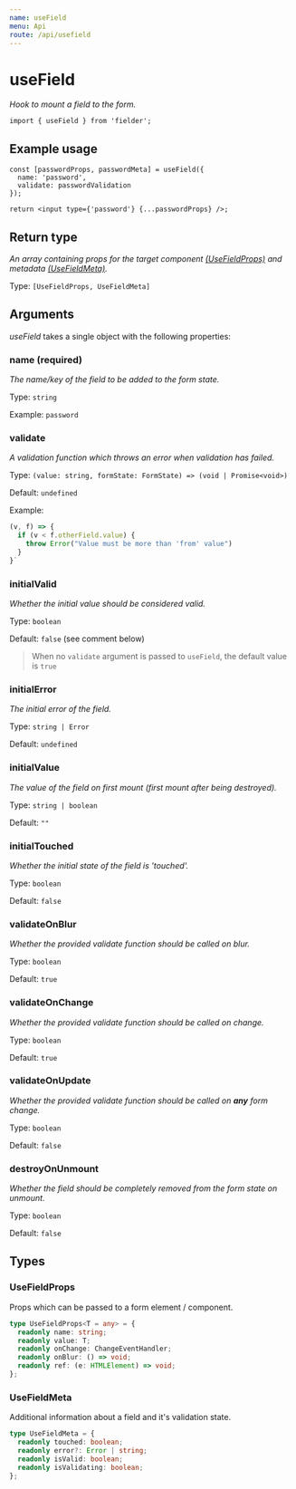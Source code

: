 ```yaml
---
name: useField
menu: Api
route: /api/usefield
---
```


# useField

_Hook to mount a field to the form._

```tsx
import { useField } from 'fielder';
```

## Example usage

```tsx
const [passwordProps, passwordMeta] = useField({
  name: 'password',
  validate: passwordValidation
});

return <input type={'password'} {...passwordProps} />;
```

## Return type

_An array containing props for the target component [(UseFieldProps)](#usefieldprops) and metadata [(UseFieldMeta)](#usefieldmeta)._

Type: `[UseFieldProps, UseFieldMeta]`

## Arguments

_useField_ takes a single object with the following properties:

### name **(required)**

_The name/key of the field to be added to the form state._

Type: `string`

Example: `password`

### validate

_A validation function which throws an error when validation has failed._

Type: `(value: string, formState: FormState) => (void | Promise<void>)`

Default: `undefined`

Example:

```js
(v, f) => {
  if (v < f.otherField.value) {
    throw Error("Value must be more than 'from' value")
  }
}`
```

### initialValid

_Whether the initial value should be considered valid._

Type: `boolean`

Default: `false` (see comment below)

> When no `validate` argument is passed to `useField`, the default value is `true`

### initialError

_The initial error of the field._

Type: `string | Error`

Default: `undefined`

### initialValue

_The value of the field on first mount (first mount after being destroyed)._

Type: `string | boolean`

Default: `""`

### initialTouched

_Whether the initial state of the field is 'touched'._

Type: `boolean`

Default: `false`

### validateOnBlur

_Whether the provided validate function should be called on blur._

Type: `boolean`

Default: `true`

### validateOnChange

_Whether the provided validate function should be called on change._

Type: `boolean`

Default: `true`

### validateOnUpdate

_Whether the provided validate function should be called on **any** form change._

Type: `boolean`

Default: `false`

### destroyOnUnmount

_Whether the field should be completely removed from the form state on unmount._

Type: `boolean`

Default: `false`

## Types

### UseFieldProps

Props which can be passed to a form element / component.

```ts
type UseFieldProps<T = any> = {
  readonly name: string;
  readonly value: T;
  readonly onChange: ChangeEventHandler;
  readonly onBlur: () => void;
  readonly ref: (e: HTMLElement) => void;
};
```

### UseFieldMeta

Additional information about a field and it's validation state.

```ts
type UseFieldMeta = {
  readonly touched: boolean;
  readonly error?: Error | string;
  readonly isValid: boolean;
  readonly isValidating: boolean;
};
```
